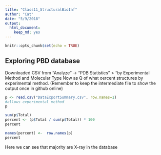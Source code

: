 ```yaml
---
title: "Class11_StructuralBioInf"
author: "Cat"
date: "5/9/2018"
output: 
  html_document: 
    keep_md: yes
---
```


```r
knitr::opts_chunk$set(echo = TRUE)
```

## Exploring PBD database
Downloaded CSV from “Analyze” -> “PDB Statistics” > “by Experimental Method and Molecular Type
Now as Q of what oercent structures by experimental method. (Remember to keep the intermediate file to show the output once in github online)

```r
p <- read.csv("DataExportSummary.csv", row.names=1)
#allows experimental method
p
```

```r
sum(p$Total)
percent <- (p$Total / sum(p$Total)) * 100
percent
```

```r
names(percent) <-  row.names(p)
percent
```

Here we can see that majority are X-ray in the database
```r

```

```r

```

